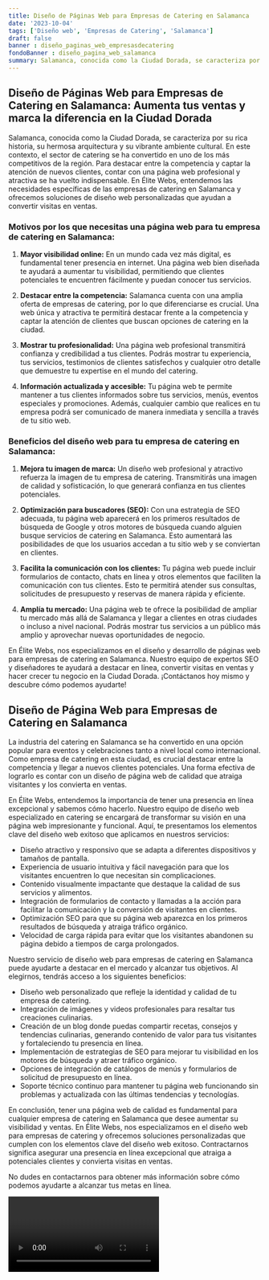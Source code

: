 ```yaml
---
title: Diseño de Páginas Web para Empresas de Catering en Salamanca
date: '2023-10-04'
tags: ['Diseño web', 'Empresas de Catering', 'Salamanca']
draft: false
banner : diseño_paginas_web_empresasdecatering
fondoBanner : diseño_pagina_web_salamanca
summary: Salamanca, conocida como la Ciudad Dorada, se caracteriza por su rica historia, su hermosa arquitectura y su vibrante ambiente cultural. En este contexto, el sector de catering se ha convertido en uno de los más competitivos de la región. Para destacar entre la competencia y captar la atención de nuevos clientes, contar con una página web profesional y atractiva se ha vuelto indispensable. En Élite Webs, entendemos las necesidades específicas de las empresas de catering en Salamanca y ofrecemos soluciones de diseño web personalizadas que ayudan a convertir visitas en ventas.
---
```


## Diseño de Páginas Web para Empresas de Catering en Salamanca: Aumenta tus ventas y marca la diferencia en la Ciudad Dorada

Salamanca, conocida como la Ciudad Dorada, se caracteriza por su rica historia, su hermosa arquitectura y su vibrante ambiente cultural. En este contexto, el sector de catering se ha convertido en uno de los más competitivos de la región. Para destacar entre la competencia y captar la atención de nuevos clientes, contar con una página web profesional y atractiva se ha vuelto indispensable. En Élite Webs, entendemos las necesidades específicas de las empresas de catering en Salamanca y ofrecemos soluciones de diseño web personalizadas que ayudan a convertir visitas en ventas.

### Motivos por los que necesitas una página web para tu empresa de catering en Salamanca:

1. **Mayor visibilidad online:** En un mundo cada vez más digital, es fundamental tener presencia en internet. Una página web bien diseñada te ayudará a aumentar tu visibilidad, permitiendo que clientes potenciales te encuentren fácilmente y puedan conocer tus servicios.

2. **Destacar entre la competencia:** Salamanca cuenta con una amplia oferta de empresas de catering, por lo que diferenciarse es crucial. Una web única y atractiva te permitirá destacar frente a la competencia y captar la atención de clientes que buscan opciones de catering en la ciudad.

3. **Mostrar tu profesionalidad:** Una página web profesional transmitirá confianza y credibilidad a tus clientes. Podrás mostrar tu experiencia, tus servicios, testimonios de clientes satisfechos y cualquier otro detalle que demuestre tu expertise en el mundo del catering.

4. **Información actualizada y accesible:** Tu página web te permite mantener a tus clientes informados sobre tus servicios, menús, eventos especiales y promociones. Además, cualquier cambio que realices en tu empresa podrá ser comunicado de manera inmediata y sencilla a través de tu sitio web.

### Beneficios del diseño web para tu empresa de catering en Salamanca:

1. **Mejora tu imagen de marca:** Un diseño web profesional y atractivo refuerza la imagen de tu empresa de catering. Transmitirás una imagen de calidad y sofisticación, lo que generará confianza en tus clientes potenciales.

2. **Optimización para buscadores (SEO):** Con una estrategia de SEO adecuada, tu página web aparecerá en los primeros resultados de búsqueda de Google y otros motores de búsqueda cuando alguien busque servicios de catering en Salamanca. Esto aumentará las posibilidades de que los usuarios accedan a tu sitio web y se conviertan en clientes.

3. **Facilita la comunicación con los clientes:** Tu página web puede incluir formularios de contacto, chats en línea y otros elementos que faciliten la comunicación con tus clientes. Esto te permitirá atender sus consultas, solicitudes de presupuesto y reservas de manera rápida y eficiente.

4. **Amplía tu mercado:** Una página web te ofrece la posibilidad de ampliar tu mercado más allá de Salamanca y llegar a clientes en otras ciudades o incluso a nivel nacional. Podrás mostrar tus servicios a un público más amplio y aprovechar nuevas oportunidades de negocio.

En Élite Webs, nos especializamos en el diseño y desarrollo de páginas web para empresas de catering en Salamanca. Nuestro equipo de expertos SEO y diseñadores te ayudará a destacar en línea, convertir visitas en ventas y hacer crecer tu negocio en la Ciudad Dorada. ¡Contáctanos hoy mismo y descubre cómo podemos ayudarte!

<GifSeo />

<Cta />

## Diseño de Página Web para Empresas de Catering en Salamanca

La industria del catering en Salamanca se ha convertido en una opción popular para eventos y celebraciones tanto a nivel local como internacional. Como empresa de catering en esta ciudad, es crucial destacar entre la competencia y llegar a nuevos clientes potenciales. Una forma efectiva de lograrlo es contar con un diseño de página web de calidad que atraiga visitantes y los convierta en ventas.

En Élite Webs, entendemos la importancia de tener una presencia en línea excepcional y sabemos cómo hacerlo. Nuestro equipo de diseño web especializado en catering se encargará de transformar su visión en una página web impresionante y funcional. Aquí, te presentamos los elementos clave del diseño web exitoso que aplicamos en nuestros servicios:

- Diseño atractivo y responsivo que se adapta a diferentes dispositivos y tamaños de pantalla.
- Experiencia de usuario intuitiva y fácil navegación para que los visitantes encuentren lo que necesitan sin complicaciones.
- Contenido visualmente impactante que destaque la calidad de sus servicios y alimentos.
- Integración de formularios de contacto y llamadas a la acción para facilitar la comunicación y la conversión de visitantes en clientes.
- Optimización SEO para que su página web aparezca en los primeros resultados de búsqueda y atraiga tráfico orgánico.
- Velocidad de carga rápida para evitar que los visitantes abandonen su página debido a tiempos de carga prolongados.

Nuestro servicio de diseño web para empresas de catering en Salamanca puede ayudarte a destacar en el mercado y alcanzar tus objetivos. Al elegirnos, tendrás acceso a los siguientes beneficios:

- Diseño web personalizado que refleje la identidad y calidad de tu empresa de catering.
- Integración de imágenes y videos profesionales para resaltar tus creaciones culinarias.
- Creación de un blog donde puedas compartir recetas, consejos y tendencias culinarias, generando contenido de valor para tus visitantes y fortaleciendo tu presencia en línea.
- Implementación de estrategias de SEO para mejorar tu visibilidad en los motores de búsqueda y atraer tráfico orgánico.
- Opciones de integración de catálogos de menús y formularios de solicitud de presupuesto en línea.
- Soporte técnico continuo para mantener tu página web funcionando sin problemas y actualizada con las últimas tendencias y tecnologías.

En conclusión, tener una página web de calidad es fundamental para cualquier empresa de catering en Salamanca que desee aumentar su visibilidad y ventas. En Élite Webs, nos especializamos en el diseño web para empresas de catering y ofrecemos soluciones personalizadas que cumplen con los elementos clave del diseño web exitoso. Contractarnos significa asegurar una presencia en línea excepcional que atraiga a potenciales clientes y convierta visitas en ventas.

No dudes en contactarnos para obtener más información sobre cómo podemos ayudarte a alcanzar tus metas en línea.

<Video />

<CtaBot job='Empresas de Catering' city='Salamanca'/>

<Gmaps query='Salamanca+españa+maps' />